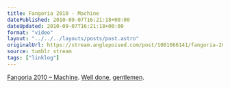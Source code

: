 ```yaml
---
title: Fangoria 2010 - Machine
datePublished: 2010-09-07T16:21:18+00:00
dateUpdated: 2010-09-07T16:21:18+00:00
format: "video"
layout: "../../../layouts/posts/post.astro"
originalUrl: https://stream.anglepoised.com/post/1081666141/fangoria-2010-machine-well-done-gentlemen
source: tumblr stream
tags: ["linklog"]
---
```



<YouTube id="https://www.youtube.com/watch?v=GnuCLybYO_w" />

[Fangoria 2010 &#8211; Machine][1]. [Well done][2], [gentlemen][3].

[1]: https://www.youtube.com/watch?v=GnuCLybYO_w
[2]: http://www.boingboing.net/2010/09/07/steampunk-horror-sho.html
[3]: http://www.deathtotheflippers.com/
